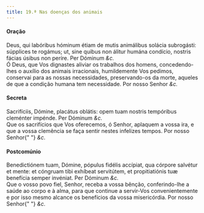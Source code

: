 ```yaml
---
title: 19.ª Nas doenças dos animais
---
```


<h4 class="text-center">Oração</h4>
<div class="grid grid-cols-2 gap-5">
  <div class="col-6 dropcaps text-justify">
    Deus, qui labóribus hóminum étiam de mutis animálibus solácia subrogásti:
    súpplices te rogámus; ut, sine quibus non álitur humána condício, nostris
    fácias úsibus non períre. Per Dóminum <em>&c.</em>
  </div>
  <div class="col-6 dropcaps text-justify">
    Ó Deus, que Vos dignastes aliviar os trabalhos dos homens, concedendo-lhes o
    auxílio dos animais irracionais, humildemente Vos pedimos, conservai para as
    nossas necessidades, preservando-os da morte, aqueles de que a condição
    humana tem necessidade. Por nosso Senhor <em>&c.</em>
  </div>
</div>

<h4 class="text-center">Secreta</h4>
<div class="grid grid-cols-2 gap-5">
  <div class="col-6 dropcaps text-justify">
    Sacrifíciis, Dómine, placátus oblátis: opem tuam nostris tempóribus
    cleménter impénde. Per Dóminum <em>&c.</em>
  </div>
  <div class="col-6 dropcaps text-justify">
    Que os sacrifícios que Vos oferecemos, ó Senhor, aplaquem a vossa ira, e que
    a vossa clemência se faça sentir nestes infelizes tempos. Por nosso Senhor{" "}
    <em>&c.</em>
  </div>
</div>

<h4 class="text-center">Postcomúnio</h4>
<div class="grid grid-cols-2 gap-5">
  <div class="col-6 dropcaps text-justify">
    Benedictiónem tuam, Dómine, pópulus fidélis accípiat, qua córpore salvétur
    et mente: et cóngruam tibi exhíbeat servitútem, et propitiatiónis tuæ
    benefícia semper invéniat. Per Dóminum <em>&c.</em>
  </div>
  <div class="col-6 dropcaps text-justify">
    Que o vosso povo fiel, Senhor, receba a vossa bênção, conferindo-lhe a saúde
    ao corpo e à alma, para que continue a servir-Vos convenientemente e por
    isso mesmo alcance os benefícios da vossa misericórdia. Por nosso Senhor{" "}
    <em>&c.</em>
  </div>
</div>
